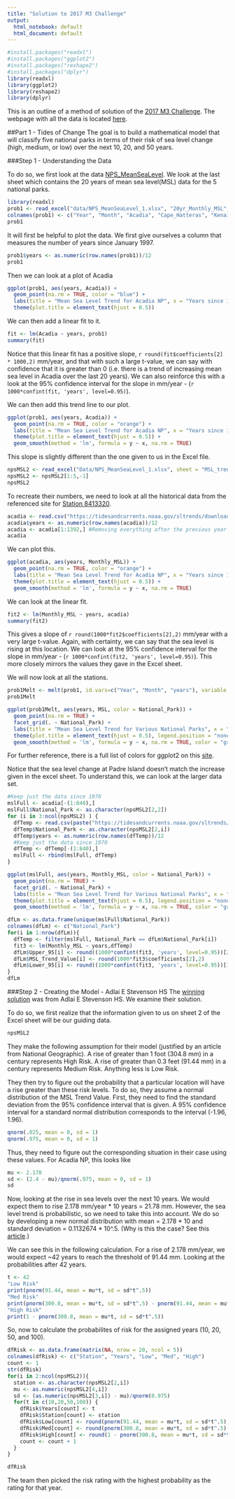 ```yaml
---
title: "Solution to 2017 M3 Challenge"
output:
  html_notebook: default
  html_document: default
---
```

```r
#install.packages("readxl")
#install.packages("ggplot2")
#install.packages("reshape2")
#install.packages("dplyr")
library(readxl)
library(ggplot2)
library(reshape2)
library(dplyr)
```

This is an outline of a method of solution of the [2017 M3 Challenge](https://m3challenge.siam.org/sites/default/files/uploads/M3%20Challenge%20PROBLEM_2017_0.pdf).  The webpage with all the data is located [here](https://m3challenge.siam.org/node/336).

##Part 1 - Tides of Change
The goal is to build a mathematical model that will classify five national parks in terms of their risk of sea level change (high, medium, or low) over the next 10, 20, and 50 years.

###Step 1 - Understanding the Data

To do so, we first look at the data [NPS_MeanSeaLevel](https://m3challenge.siam.org/sites/default/files/uploads/NPS_MeanSeaLevel_1.xlsx).  We look at the last sheet which contains the 20 years of mean sea level(MSL) data for the 5 national parks.

```r
library(readxl)
prob1 <- read_excel("data/NPS_MeanSeaLevel_1.xlsx", "20yr_Monthly_MSL", skip = 3)
colnames(prob1) <- c("Year", "Month", "Acadia", "Cape_Hatteras", "Kenai_Fords", "Olympic","Padre_Island")
prob1
```
It will first be helpful to plot the data.  We first give ourselves a column that measures the number of years since January 1997.
```r
prob1$years <- as.numeric(row.names(prob1))/12
prob1
```
Then we can look at a plot of Acadia
```r
ggplot(prob1, aes(years, Acadia)) + 
  geom_point(na.rm = TRUE, color = "blue") + 
  labs(title = "Mean Sea Level Trend for Acadia NP", x = "Years since 1/1/1997", y = "Mean Sea Level") +
  theme(plot.title = element_text(hjust = 0.5)) 

```
We can then add a linear fit to it.
```r
fit <- lm(Acadia ~ years, prob1)
summary(fit)

```

Notice that this linear fit has a positive slope, `r round(fit$coefficients[2] * 1000,2)` mm/year, and that with such a large t-value, we can say with confidence that it is greater than 0 (i.e. there is a trend of increasing mean sea level in Acadia over the last 20 years).  We can also reinforce this with a look at the 95% confidence interval for the slope in mm/year - (`r 1000*confint(fit, 'years', level=0.95)`).

We can then add this trend line to our plot.
```r
ggplot(prob1, aes(years, Acadia)) + 
  geom_point(na.rm = TRUE, color = "orange") + 
  labs(title = "Mean Sea Level Trend for Acadia NP", x = "Years since 1/1/1997", y = "Mean Sea Level") +
  theme(plot.title = element_text(hjust = 0.5)) +
  geom_smooth(method = 'lm', formula = y ~ x, na.rm = TRUE)
```

This slope is slightly different than the one given to us in the Excel file.

```r
npsMSL2 <- read_excel("Data/NPS_MeanSeaLevel_1.xlsx", sheet = "MSL_trend")
npsMSL2 <- npsMSL2[1:5,-1]
npsMSL2
```
To recreate their numbers, we need to look at all the historical data from the referenced site for [Station 8413320 ](https://tidesandcurrents.noaa.gov/sltrends/sltrends_station.shtml?stnid=8413320).
```r
acadia <- read.csv("https://tidesandcurrents.noaa.gov/sltrends/downloadMeanSeaLevelTrendsCSV.htm?stnid=8413320")
acadia$years <- as.numeric(row.names(acadia))/12
acadia <- acadia[1:1392,] #Removing everything after the previous year
acadia
```
We can plot this.
```r
ggplot(acadia, aes(years, Monthly_MSL)) + 
  geom_point(na.rm = TRUE, color = "orange") + 
  labs(title = "Mean Sea Level Trend for Acadia NP", x = "Years since 1/1/1900", y = "Mean Sea Level") +
  theme(plot.title = element_text(hjust = 0.5)) +
  geom_smooth(method = 'lm', formula = y ~ x, na.rm = TRUE)
```
We can look at the linear fit.
```r
fit2 <- lm(Monthly_MSL ~ years, acadia)
summary(fit2)

```
This gives a slope of `r round(1000*fit2$coefficients[2],2)` mm/year with a very large t-value.  Again, with certainty, we can say that the sea level is rising at this location.  We can look at the 95% confidence interval for the slope in mm/year - (`r 1000*confint(fit2, 'years', level=0.95)`).  This more closely mirrors the values they gave in the Excel sheet.

We will now look at all the stations.
```r
prob1Melt <- melt(prob1, id.vars=c("Year", "Month", "years"), variable.name = "National_Park", value.name = "MSL")
prob1Melt
```

```r
ggplot(prob1Melt, aes(years, MSL, color = National_Park)) + 
  geom_point(na.rm = TRUE) + 
  facet_grid(. ~ National_Park) + 
  labs(title = "Mean Sea Level Trend for Various National Parks", x = "Years since 1/1/1997", y = "Mean Sea Level") +
  theme(plot.title = element_text(hjust = 0.5), legend.position = "none") +
  geom_smooth(method = 'lm', formula = y ~ x, na.rm = TRUE, color = "gray40")

```

For further reference, there is a full list of colors for ggplot2 on this [site](http://sape.inf.usi.ch/quick-reference/ggplot2/colour).

Notice that the sea level change at Padre Island doesn't match the increase given in the excel sheet.  To understand this, we can look at the larger data set.

```r
#Keep just the data since 1970
mslFull <- acadia[-(1:840),]
mslFull$National_Park <- as.character(npsMSL2[2,2])
for (i in 3:ncol(npsMSL2) ) {
  dfTemp <- read.csv(paste("https://tidesandcurrents.noaa.gov/sltrends/downloadMeanSeaLevelTrendsCSV.htm?stnid=",as.character(as.integer(npsMSL2[1, i])),sep=""))
  dfTemp$National_Park <- as.character(npsMSL2[2,i])
  dfTemp$years <- as.numeric(row.names(dfTemp))/12
  #Keep just the data since 1970
  dfTemp <- dfTemp[-(1:840),]
  mslFull <- rbind(mslFull, dfTemp)
}

ggplot(mslFull, aes(years, Monthly_MSL, color = National_Park)) + 
  geom_point(na.rm = TRUE) + 
  facet_grid(. ~ National_Park) + 
  labs(title = "Mean Sea Level Trend for Various National Parks", x = "Years since 1/1/1970", y = "Mean Sea Level") +
  theme(plot.title = element_text(hjust = 0.5), legend.position = "none") +
  geom_smooth(method = 'lm', formula = y ~ x, na.rm = TRUE, color = "gray40")

```
```r
dfLm <- as.data.frame(unique(mslFull$National_Park))
colnames(dfLm) <- c("National_Park")
for(i in 1:nrow(dfLm)){
  dfTemp <- filter(mslFull, National_Park == dfLm$National_Park[i])
  fit3 <- lm(Monthly_MSL ~ years,dfTemp)
  dfLm$Upper_95[i] <- round((1000*confint(fit3, 'years', level=0.95))[2],2)
  dfLm$MSL_Trend_Value[i] <- round(1000*fit3$coefficients[2],2)
  dfLm$Lower_95[i] <- round((1000*confint(fit3, 'years', level=0.95))[1],2)
}
dfLm
```


###Step 2 - Creating the Model - Adlai E Stevenson HS
The [winning solution](https://m3challenge.siam.org/sites/default/files/uploads/8597%20Adlai%20E%20Stevenson%20High%20School.pdf) was from Adlai E Stevenson HS.  We examine their solution.

To do so, we first realize that the information given to us on sheet 2 of the Excel sheet will be our guiding data. 
```r
npsMSL2
```

They make the following assumption for their model (justified by an article from National Geographic).  A rise of greater than 1 foot (304.8 mm) in a century represents High Risk.  A rise of greater than 0.3 feet (91.44 mm) in a century represents Medium Risk.  Anything less is Low Risk.

They then try to figure out the probability that a particular location will have a rise greater than these risk levels.  To do so, they assume a normal distribution of the MSL Trend Value.  First, they need to find the standard deviation from the 95% confidence interval that is given.  A 95% confidence interval for a standard normal distribution corresponds to the interval (-1.96, 1.96).

```r
qnorm(.025, mean = 0, sd = 1)
qnorm(.975, mean = 0, sd = 1)
```

Thus, they need to figure out the corresponding situation in their case using these values.  For Acadia NP, this looks like

```r
mu <- 2.178
sd <- (2.4 - mu)/qnorm(.975, mean = 0, sd = 1)
sd
```

Now, looking at the rise in sea levels over the next 10 years.  We would expect them to rise 2.178 mm/year * 10 years = 21.78 mm.  However, the sea level trend is probabilistic, so we need to take this into account.  We do so by developing a new normal distribution with mean = 2.178 * 10 and standard deviation = 0.1132674 * 10^.5.  (Why is this the case?  See this [article](https://www.statlect.com/probability-distributions/normal-distribution-linear-combinations).)

We can see this in the following calculation.  For a rise of 2.178 mm/year, we would expect ~42 years to reach the threshold of 91.44 mm.  Looking at the probabilities after 42 years.


```r
t <- 42
"Low Risk"
print(pnorm(91.44, mean = mu*t, sd = sd*t^.5))
"Med Risk"
print(pnorm(300.8, mean = mu*t, sd = sd*t^.5) - pnorm(91.44, mean = mu*t, sd = sd*t^.5))
"High Risk"
print(1 - pnorm(300.8, mean = mu*t, sd = sd*t^.5))
```


So, now to calculate the probabilites of risk for the assigned years (10, 20, 50, and 100).

```r

dfRisk <- as.data.frame(matrix(NA, nrow = 20, ncol = 5))
colnames(dfRisk) <- c("Station", "Years", "Low", "Med", "High")
count <- 1
str(dfRisk)
for(i in 2:ncol(npsMSL2)){
  station <- as.character(npsMSL2[2,i])
  mu <- as.numeric(npsMSL2[4,i])
  sd <- (as.numeric(npsMSL2[3,i]) - mu)/qnorm(0.975)
  for(t in c(10,20,50,100)) {
    dfRisk$Years[count] <- t
    dfRisk$Station[count] <- station
    dfRisk$Low[count] <- round(pnorm(91.44, mean = mu*t, sd = sd*t^.5),3)
    dfRisk$Med[count] <- round(pnorm(300.8, mean = mu*t, sd = sd*t^.5) - pnorm(91.44, mean = mu*t, sd = sd*t^.5),3)
    dfRisk$High[count] <- round(1 - pnorm(300.8, mean = mu*t, sd = sd*t^.5), 3)
    count <- count + 1
  }
}

dfRisk

```

The team then picked the risk rating with the highest probability as the rating for that year.





